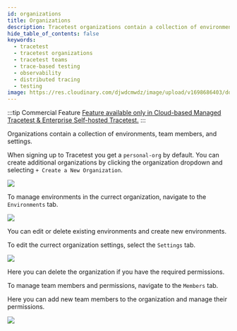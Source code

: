```yaml
---
id: organizations
title: Organizations
description: Tracetest organizations contain a collection of environments, team members, and settings. Learn how to manage, create, and edit organizations.
hide_table_of_contents: false
keywords:
  - tracetest
  - tracetest organizations
  - tracetest teams
  - trace-based testing
  - observability
  - distributed tracing
  - testing
image: https://res.cloudinary.com/djwdcmwdz/image/upload/v1698686403/docs/Blog_Thumbnail_14_rsvkmo.jpg
---
```


:::tip Commercial Feature
[Feature available only in Cloud-based Managed Tracetest & Enterprise Self-hosted Tracetest.](https://tracetest.io/pricing)
:::

Organizations contain a collection of environments, team members, and settings.

When signing up to Tracetest you get a `personal-org` by default. You can create additional organizations by clicking the organization dropdown and selecting `+ Create a New Organization`.

![](https://res.cloudinary.com/djwdcmwdz/image/upload/v1697025940/docs/app.tracetest.io_organizations_ttorg_7e8e767d64dbdb25_environments_n6xnhh.png)


To manage environments in the currect organization, navigate to the `Environments` tab.

![](https://res.cloudinary.com/djwdcmwdz/image/upload/v1697026127/docs/app.tracetest.io_organizations_ttorg_7e8e767d64dbdb25_environments_ttenv_a39dc7d303f25454_settings_tab_agent_jjgvle.png)

You can edit or delete existing environments and create new environments.

To edit the currect organization settings, select the `Settings` tab.

![](https://res.cloudinary.com/djwdcmwdz/image/upload/v1697026240/docs/app.tracetest.io_organizations_ttorg_7e8e767d64dbdb25_environments_ttenv_a39dc7d303f25454_settings_tab_agent_1_m0mbn1.png)

Here you can delete the organization if you have the required permissions.

To manage team members and permissions, navigate to the `Members` tab.

Here you can add new team members to the organization and manage their permissions.

![](https://res.cloudinary.com/djwdcmwdz/image/upload/v1697026707/docs/app.tracetest.io_organizations_ttorg_7e8e767d64dbdb25_environments_ttenv_a39dc7d303f25454_settings_tab_agent_2_cy5wha.png)
